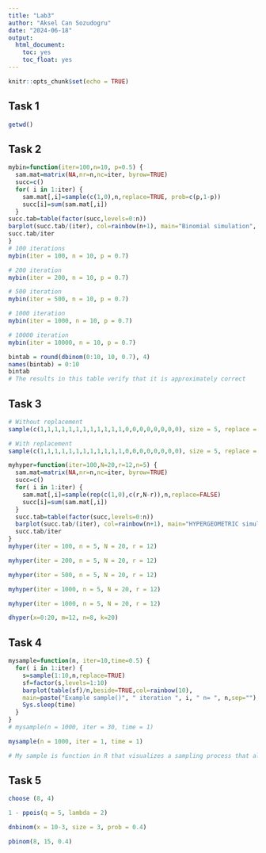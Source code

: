 ---
title: "Lab3"
author: "Aksel Can Sozudogru"
date: "2024-06-18"
output: 
  html_document:
    toc: yes
    toc_float: yes
---

```{r setup, include=FALSE}
knitr::opts_chunk$set(echo = TRUE)
```


## Task 1

```{r}
getwd()
```

## Task 2

```{r}
mybin=function(iter=100,n=10, p=0.5) { 
  sam.mat=matrix(NA,nr=n,nc=iter, byrow=TRUE)
  succ=c()
  for( i in 1:iter) {
    sam.mat[,i]=sample(c(1,0),n,replace=TRUE, prob=c(p,1-p))
    succ[i]=sum(sam.mat[,i])
  }
succ.tab=table(factor(succ,levels=0:n))
barplot(succ.tab/(iter), col=rainbow(n+1), main="Binomial simulation", xlab="Number of successes")
succ.tab/iter
}
# 100 iterations
mybin(iter = 100, n = 10, p = 0.7)
```
```{r}
# 200 iteration
mybin(iter = 200, n = 10, p = 0.7)
```

```{r}
# 500 iteration
mybin(iter = 500, n = 10, p = 0.7)
```


```{r}
# 1000 iteration
mybin(iter = 1000, n = 10, p = 0.7)
```

```{r}
# 10000 iteration
mybin(iter = 10000, n = 10, p = 0.7)
```
```{r}
bintab = round(dbinom(0:10, 10, 0.7), 4)
names(bintab) = 0:10
bintab
# The results in this table verify that it is approximately correct
```




## Task 3

```{r}
# Without replacement 
sample(c(1,1,1,1,1,1,1,1,1,1,1,1,0,0,0,0,0,0,0,0), size = 5, replace = FALSE)
```
```{r}
# With replacement 
sample(c(1,1,1,1,1,1,1,1,1,1,1,1,0,0,0,0,0,0,0,0), size = 5, replace = TRUE)

```

```{r}
myhyper=function(iter=100,N=20,r=12,n=5) {
  sam.mat=matrix(NA,nr=n,nc=iter, byrow=TRUE)
  succ=c()
  for( i in 1:iter) {
    sam.mat[,i]=sample(rep(c(1,0),c(r,N-r)),n,replace=FALSE)
    succ[i]=sum(sam.mat[,i])
  }
  succ.tab=table(factor(succ,levels=0:n))
  barplot(succ.tab/(iter), col=rainbow(n+1), main="HYPERGEOMETRIC simulation", xlab="Number of successes")
  succ.tab/iter
}
myhyper(iter = 100, n = 5, N = 20, r = 12)

```

```{r}
myhyper(iter = 200, n = 5, N = 20, r = 12)

```

```{r}
myhyper(iter = 500, n = 5, N = 20, r = 12)

```

```{r}
myhyper(iter = 1000, n = 5, N = 20, r = 12)

```


```{r}
myhyper(iter = 1000, n = 5, N = 20, r = 12)

```

```{r}
dhyper(x=0:20, m=12, n=8, k=20)
```




## Task 4

```{r}

mysample=function(n, iter=10,time=0.5) {
  for( i in 1:iter) {
    s=sample(1:10,n,replace=TRUE)
    sf=factor(s,levels=1:10)
    barplot(table(sf)/n,beside=TRUE,col=rainbow(10), 
    main=paste("Example sample()", " iteration ", i, " n= ", n,sep=""), ylim=c(0,0.2))
    Sys.sleep(time)
  }
}
# mysample(n = 1000, iter = 30, time = 1)

mysample(n = 1000, iter = 1, time = 1)

# My sample is function in R that visualizes a sampling process that allows replacements with barplots. It also includes the "time" argument, giving a contstraint to the execution time of iterations that the functions go through
```




## Task 5

```{r}
choose (8, 4)
```

```{r}
1 - ppois(q = 5, lambda = 2)
```

```{r}
dnbinom(x = 10-3, size = 3, prob = 0.4)
```
```{r}
pbinom(8, 15, 0.4)
```

